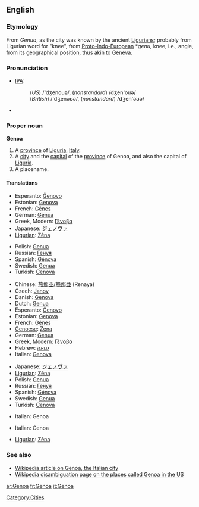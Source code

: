 {{see|genoa}}
==English==
{{wikipedia}}
===Etymology===
From ''Genua'', as the city was known by the ancient [[Ligurian]]s; probably from Ligurian word for "knee", from [[Proto-Indo-European]] *''genu'', knee, i.e., angle, from its geographical position, thus akin to [[Geneva]].

===Pronunciation===
*[[IPA]]:
*:(''US'') /'dʒenouə/, (''nonstandard'') /dʒen'ouə/
*:(''British'') /'dʒenəʊə/, (''nonstandard'') /dʒen'əʊə/
*{{SAMPA|/"dZEn@U@/, (''nonstandard'') /dZ@"n@U@/}}

===Proper noun===
'''Genoa'''

# A [[province]] of [[Liguria]], [[Italy]].
# A [[city]] and the [[capital]] of the [[province]] of Genoa, and also the capital of [[Liguria]].
# A placename.

====Translations====
{{trans-top|province}}
*Esperanto: [[Ĝenovo]]
*Estonian: [[Genova]]
*French: [[Gênes]]
*German: [[Genua]]
*Greek, Modern: [[Γένοβα]] {{f}}
*Japanese: [[ジェノヴァ]]
*[[Ligurian]]: [[Zêna]]
{{trans-mid}}
*Polish: [[Genua]]
*Russian: [[Генуя]]
*Spanish: [[Génova]]
*Swedish: [[Genua]]
*Turkish: [[Cenova]]
{{trans-bottom}}

{{trans-top|Italian city}}
*Chinese: [[热那亚]]/[[熱那亜]] (Renaya)
* Czech: [[Janov]] {{m}}
*Danish: [[Genova#Danish|Genova]]
*Dutch: [[Genua]]
*Esperanto: [[Ĝenovo]]
*Estonian: [[Genova]]
*French: [[Gênes]]
*[[Genoese]]: [[Zena]]
*German: [[Genua#German|Genua]]
*Greek, Modern: [[Γένοβα]] {{f}}
*Hebrew: [[גנואה]]
*Italian: [[Genova#Italian|Genova]] {{f}}
{{trans-mid}}
*Japanese: [[ジェノヴァ]]
*[[Ligurian]]: [[Zêna]]
*Polish: [[Genua#Polish|Genua]]
*Russian: [[Генуя]]
*Spanish: [[Génova]]
*Swedish: [[Genua#Swedish|Genua]]
*Turkish: [[Cenova]]
{{trans-bottom}}

{{trans-top|in US}}
*Italian: Genoa
{{trans-mid}}
{{trans-bottom}}

{{trans-top|football team}}
*Italian: Genoa
{{trans-mid}}
*[[Ligurian]]: [[Zêna]]
{{trans-bottom}}

===See also===
*[[w:Genoa|Wikipedia article on Genoa, the Italian city]]
*[[w:Genoa (disambiguation)|Wikipedia disambiguation page on the places called Genoa in the US]]

[[Category:Cities]]

[[ar:Genoa]]
[[fr:Genoa]]
[[it:Genoa]]